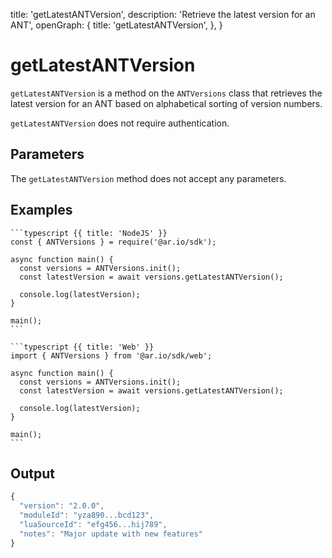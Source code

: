 
  title: 'getLatestANTVersion',
  description: 'Retrieve the latest version for an ANT',
  openGraph: {
    title: 'getLatestANTVersion',
  },
}

# getLatestANTVersion

`getLatestANTVersion` is a method on the `ANTVersions` class that retrieves the latest version for an ANT based on alphabetical sorting of version numbers.

`getLatestANTVersion` does not require authentication.

## Parameters

The `getLatestANTVersion` method does not accept any parameters.

## Examples

<CodeGroup title="getLatestANTVersion">

    ```typescript {{ title: 'NodeJS' }}
    const { ANTVersions } = require('@ar.io/sdk');

    async function main() {
      const versions = ANTVersions.init();
      const latestVersion = await versions.getLatestANTVersion();

      console.log(latestVersion);
    }

    main();
    ```

    ```typescript {{ title: 'Web' }}
    import { ANTVersions } from '@ar.io/sdk/web';

    async function main() {
      const versions = ANTVersions.init();
      const latestVersion = await versions.getLatestANTVersion();

      console.log(latestVersion);
    }

    main();
    ```

</CodeGroup>

## Output

```js
{
  "version": "2.0.0",
  "moduleId": "yza890...bcd123",
  "luaSourceId": "efg456...hij789",
  "notes": "Major update with new features"
}
```
